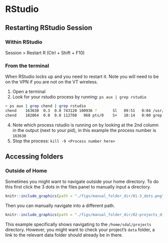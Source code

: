 # RStudio

## Restarting RStudio Session

### Within RStudio

Session > Restart R (Ctrl + Shift + F10)

### From the terminal

When RStudio locks up and you need to restart it.
Note you will need to be on the VPN if you are not on the VT wireless.

1. Open a terminal
3. Look for your rstudio process by running: `ps aux | grep rstudio`
```bash
> ps aux | grep chend | grep rstudio
chend    163630  0.3  0.0 743120 100936 ?       Sl   09:51   0:04 /usr/lib/rstudio-server/bin/rsession -u chend --launcher-token 59FDC2A5
chend    182064  0.0  0.0 112708   968 pts/0    S+   10:14   0:00 grep --color=auto rstudio
```
4. Note which process rstudio is running on by looking at the 2nd column in the output (next to your pid),
in this example the process number is `163630`
5. Stop the process: `kill -9 <Process number here>`

## Accessing folders

### Outside of Home

Sometimes you might want to navigate outside your home directory.
To do this first click the 3 dots in the files panel to manually input a directory.

```r
knitr::include_graphics(path = "./figs/manual_folder_dir/01-3_dots.png")
```

Then you can manually navigate into a different path.

```r
knitr::include_graphics(path = "./figs/manual_folder_dir/02-projects_dir.png")
```

This example specifically shows navigating to the `/home/sdal/projects` directory.
However, you might want to check your project's `data` folder,
a link to the relevant data folder should already be in there.
